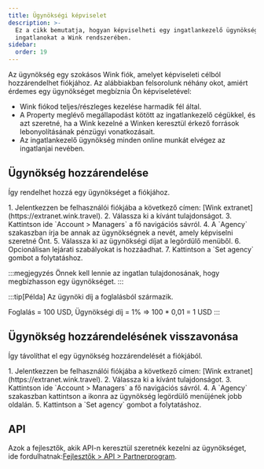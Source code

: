 ```yaml
---
title: Ügynökségi képviselet
description: >-
  Ez a cikk bemutatja, hogyan képviselheti egy ingatlankezelő ügynökség az
  ingatlanokat a Wink rendszerében.
sidebar:
  order: 19
---
```


Az ügynökség egy szokásos Wink fiók, amelyet képviseleti célból hozzárendelhet fiókjához. Az alábbiakban felsorolunk néhány okot, amiért érdemes egy ügynökséget megbíznia Ön képviseletével:

* Wink fiókod teljes/részleges kezelése harmadik fél által.
* A Property meglévő megállapodást kötött az ingatlankezelő cégükkel, és azt szeretné, ha a Wink kezelné a Winken keresztül érkező források lebonyolításának pénzügyi vonatkozásait.
* Az ingatlankezelő ügynökség minden online munkát elvégez az ingatlanjai nevében.

## Ügynökség hozzárendelése

Így rendelhet hozzá egy ügynökséget a fiókjához.

<Steps>
  1. Jelentkezzen be felhasználói fiókjába a következő címen: [Wink extranet](https://extranet.wink.travel).
  2. Válassza ki a kívánt tulajdonságot.
  3. Kattintson ide `Account > Managers` a fő navigációs sávról.
  4. A `Agency` szakaszban írja be annak az ügynökségnek a nevét, amely képviselni szeretné Önt.
  5. Válassza ki az ügynökségi díjat a legördülő menüből.
  6. Opcionálisan lejárati szabályokat is hozzáadhat.
  7. Kattintson a `Set agency` gombot a folytatáshoz.
</Steps>


:::megjegyzés
Önnek kell lennie az ingatlan tulajdonosának, hogy megbízhasson egy ügynökséget.
:::

:::tip\[Példa]
Az ügynöki díj a foglalásból származik.

Foglalás = 100 USD, Ügynökségi díj = 1% => 100 \* 0,01 = 1 USD
:::

## Ügynökség hozzárendelésének visszavonása

Így távolíthat el egy ügynökség hozzárendelését a fiókjából.

<Steps>
  1. Jelentkezzen be felhasználói fiókjába a következő címen: [Wink extranet](https://extranet.wink.travel).
  2. Válassza ki a kívánt tulajdonságot.
  3. Kattintson ide `Account > Managers` a fő navigációs sávról.
  4. A `Agency` szakaszban kattintson a <Badge text="x" variant="danger" size="small" /> ikonra az ügynökség legördülő menüjének jobb oldalán.
  5. Kattintson a `Set agency` gombot a folytatáshoz.
</Steps>


## API

Azok a fejlesztők, akik API-n keresztül szeretnék kezelni az ügynökséget, ide fordulhatnak:[Fejlesztők > API > Partnerprogram](/developers/apis/#affiliate-api).


